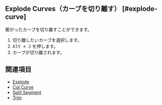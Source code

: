 
## Explode Curves（カーブを切り離す） [#explode-curve]

<Reference shortcut="" command="Explode Curves" button="" />

繋がったカーブを切り離すことができます。

1. 切り離したいカーブを選択します。
2. <kbd>Alt + J</kbd> を押します。
3. カーブが切り離されます。

## 関連項目
- [Explode](../explode)
- [Cut Curve](./cut-curve)
- [Split Segment](./split-segment)
- [Trim](./trim)



